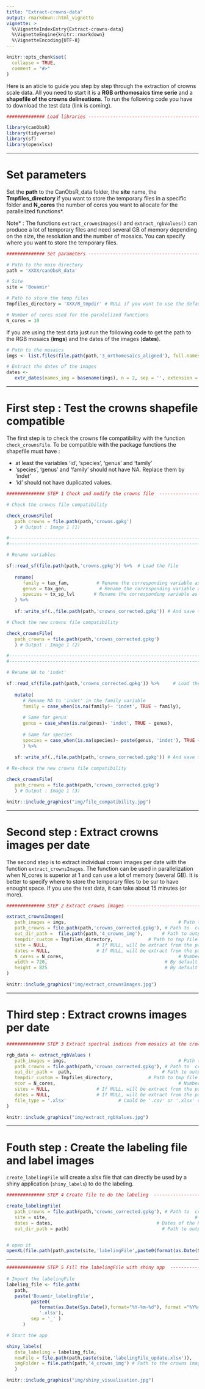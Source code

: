 ```yaml
---
title: "Extract-crowns-data"
output: rmarkdown::html_vignette
vignette: >
  %\VignetteIndexEntry{Extract-crowns-data}
  %\VignetteEngine{knitr::rmarkdown}
  %\VignetteEncoding{UTF-8}
---
```


```r
knitr::opts_chunk$set(
  collapse = TRUE,
  comment = "#>"
)
```

Here is an aticle to guide you step by step through the extraction of crowns scale data. All you need to start it is a **RGB orthomosaics time serie** and a **shapefile of the crowns delineations**. To run the following code you have to download the test data (link is coming).

```r
############## Load libraries --------------------------------------------------

library(canObsR)
library(tidyverse)
library(sf)
library(openxlsx)
```

---

# Set parameters

Set the **path** to the CanObsR_data folder, the **site** name, the **Tmpfiles_directory** if you want to store the temporary files in a specific folder and **N_cores** the number of cores you want to allocate for the parallelized functions*.

Note* : The functions `extract_crownsImages()` and `extract_rgbValues()` can produce a 
lot of temporary files and need several GB of memory depending on the size, the 
resolution and the number of mosaics. You can specify where you want to store 
the temporary files.

```r
############## Set parameters --------------------------------------------------

# Path to the main directory
path = 'XXXX/canObsR_data'

# Site
site = 'Bouamir'

# Path to store the temp files
Tmpfiles_directory = 'XXX/R_tmpdir' # NULL if you want to use the default folder

# Number of cores used for the paralelized functions
N_cores = 10
```

If you are using the test data just 
run the following code to get the path to the RGB mosaics (**imgs**) and the 
dates of the images (**dates**).

```r
# Path to the mosaics
imgs <- list.files(file.path(path,'3_orthomosaics_aligned'), full.names = T)

# Extract the dates of the images
dates <- 
   extr_dates(names_img = basename(imgs), n = 2, sep = '', extension = '.tif')
```

---

# First step : Test the crowns shapefile compatible

The first step is to check the crowns file compatibility with the function 
`check_crownsFile`. To be compatible with the package functions the shapefile 
must have :  

* at least the variables 'id', 'species', 'genus' and 'family'
* 'species', 'genus' and 'family' should not have NA. Replace them by 'indet'
* 'id' should not have duplicated values.

```r
############## STEP 1 Check and modify the crowns file  ------------------------

# Check the crowns file compatibility

check_crownsFile(
   path_crowns = file.path(path,'crowns.gpkg')
   ) # Output : Image 1 (1)

#------------------------------------------------------------------------------#
#------------------------------------------------------------------------------#

# Rename variables

sf::read_sf(file.path(path,'crowns.gpkg')) %>%  # Load the file
   
   rename(
      family = tax_fam,          # Rename the corresponding variable as 'family'
      genus = tax_gen,            # Rename the corresponding variable as 'genus'
      species = tx_sp_lvl       # Rename the corresponding variable as 'species'
   ) %>%
   
   sf::write_sf(.,file.path(path,'crowns_corrected.gpkg')) # And save the file

# Check the new crowns file compatibility

check_crownsFile(
   path_crowns = file.path(path,'crowns_corrected.gpkg')
   ) # Output : Image 1 (2)

#------------------------------------------------------------------------------#
#------------------------------------------------------------------------------#

# Rename NA to 'indet'

sf::read_sf(file.path(path,'crowns_corrected.gpkg')) %>%     # Load the new file
   
   mutate(
      # Rename NA to 'indet' in the family variable
      family = case_when(is.na(family)~ 'indet', TRUE ~ family),
      
      # Same for genus
      genus = case_when(is.na(genus)~ 'indet', TRUE ~ genus),
      
      # Same for species
      species = case_when(is.na(species)~ paste(genus, 'indet'), TRUE ~ species)
      ) %>%
   
   sf::write_sf(.,file.path(path,'crowns_corrected.gpkg')) # And save the file

# Re-check the new crowns file compatibility

check_crownsFile(
   path_crowns = file.path(path,'crowns_corrected.gpkg')
   ) # Output : Image 1 (3)

```


```r
knitr::include_graphics("img/file_compatibility.jpg")
```

---

# Second step : Extract crowns images per date

The second step is to extract individual crown images per date with the function
`extract_crownsImages`. The function can be used in parallelization when N_cores
is superior at 1 and can use a lot of memory (several GB). It is better to specify 
where to store the temporary files to be sur to have enought space. If you use the 
test data, it can take about 15 minutes (or more).

```r
############## STEP 2 Extract crowns images ------------------------------------

extract_crownsImages(
   path_images = imgs,                                         # Path to mosaics
   path_crowns = file.path(path,'crowns_corrected.gpkg'), # Path to  crowns file
   out_dir_path =  file.path(path,'4_crowns_img'),       # Path to output folder
   tempdir_custom = Tmpfiles_directory,             # Path to tmp file directory
   site = NULL,                  # If NULL, will be extract from the path_images
   dates = NULL,                 # If NULL, will be extract from the path_images
   N_cores = N_cores,                                          # Number of cores 
   width = 720,                                           # By default it is 720 
   height = 825                                           # By default it is 720 
)
```


```r
knitr::include_graphics("img/extract_crownsImages.jpg")
```

---

# Third step : Extract crowns images per date

```r
############## STEP 3 Extract spectral indices from mosaics at the crown scale -

rgb_data <- extract_rgbValues (
   path_images = imgs,                                         # Path to mosaics
   path_crowns = file.path(path,'crowns_corrected.gpkg'), # Path to  crowns file
   out_dir_path =  path,                                 # Path to output folder
   tempdir_custom = Tmpfiles_directory,             # Path to tmp file directory
   ncor = N_cores,                                             # Number of cores 
   sites = NULL,                 # If NULL, will be extract from the path_images
   dates = NULL,                 # If NULL, will be extract from the path_images
   file_type = '.xlsx'                   # Could be '.csv' or '.xlsx' or 'RData'
)

```


```r
knitr::include_graphics("img/extract_rgbValues.jpg")
```

---

# Fouth step : Create the labeling file and label images

`create_labelingFile` will create a xlsx file that can directly be used by a shiny
application (`shiny_labels`) to do the labeling.

```r
############## STEP 4 Create file to do the labeling  --------------------------

create_labelingFile(
   path_crowns = file.path(path,'crowns_corrected.gpkg'), # Path to  crowns file
   site = site,                                                      # Site name
   dates = dates,                                      # Dates of the RGB survey
   out_dir_path = path)                                  # Path to output folder


# open it
openXL(file.path(path,paste(site,'labelingFile',paste0(format(as.Date(Sys.Date(),format="%Y-%m-%d"), format = "%Y%m%d"), '.xlsx'), sep = '_' )))
```

---

```r

############## STEP 5 Fill the labelingFile with shiny app  --------------------
        
# Import the labelingFile
labeling_file <- file.path(
   path,
   paste('Bouamir_labelingFile',
         paste0(
            format(as.Date(Sys.Date(),format="%Y-%m-%d"), format ="%Y%m%d"),
            '.xlsx'), 
         sep = '_' )
      )

# Start the app

shiny_labels(
   data_labeling = labeling_file,
   newFile = file.path(path,paste(site,'labelingFile_update.xlsx')),
   imgFolder = file.path(path,'4_crowns_img') # Path to the crowns images folder
   ) 
```


```r
knitr::include_graphics("img/shiny_visualisation.jpg")
```
